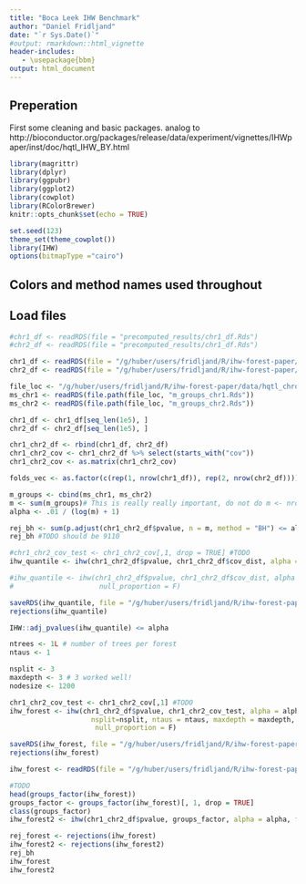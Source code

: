 ```yaml
---
title: "Boca Leek IHW Benchmark"
author: "Daniel Fridljand"
date: "`r Sys.Date()`"
#output: rmarkdown::html_vignette
header-includes:
   - \usepackage{bbm}
output: html_document
---
```


## Preperation
First some cleaning and basic packages.
analog to http://bioconductor.org/packages/release/data/experiment/vignettes/IHWpaper/inst/doc/hqtl_IHW_BY.html 
```r
library(magrittr)
library(dplyr)
library(ggpubr)
library(ggplot2)
library(cowplot)
library(RColorBrewer)
knitr::opts_chunk$set(echo = TRUE)

set.seed(123)
theme_set(theme_cowplot())
library(IHW)
options(bitmapType ="cairo")
```

## Colors and method names used throughout 


## Load files

```r
#chr1_df <- readRDS(file = "precomputed_results/chr1_df.Rds")
#chr2_df <- readRDS(file = "precomputed_results/chr1_df.Rds")

chr1_df <- readRDS(file = "/g/huber/users/fridljand/R/ihw-forest-paper/precomputed_results/chr1_df.Rds")
chr2_df <- readRDS(file = "/g/huber/users/fridljand/R/ihw-forest-paper/precomputed_results/chr1_df.Rds")

file_loc <- "/g/huber/users/fridljand/R/ihw-forest-paper/data/hqtl_chrom1_chrom2/"
ms_chr1 <- readRDS(file.path(file_loc, "m_groups_chr1.Rds"))
ms_chr2 <- readRDS(file.path(file_loc, "m_groups_chr2.Rds"))
```

```r
chr1_df <- chr1_df[seq_len(1e5), ]
chr2_df <- chr2_df[seq_len(1e5), ]
```

```r
chr1_chr2_df <- rbind(chr1_df, chr2_df)
chr1_chr2_cov <- chr1_chr2_df %>% select(starts_with("cov"))
chr1_chr2_cov <- as.matrix(chr1_chr2_cov)

folds_vec <- as.factor(c(rep(1, nrow(chr1_df)), rep(2, nrow(chr2_df))))

m_groups <- cbind(ms_chr1, ms_chr2)
m <- sum(m_groups)# This is really really important, do not do m <- nrow(chr1_chr2_df)
alpha <- .01 / (log(m) + 1)
```


```r
rej_bh <- sum(p.adjust(chr1_chr2_df$pvalue, n = m, method = "BH") <= alpha)
rej_bh #TODO should be 9110
```

```r
#chr1_chr2_cov_test <- chr1_chr2_cov[,1, drop = TRUE] #TODO 
ihw_quantile <- ihw(chr1_chr2_df$pvalue, chr1_chr2_df$cov_dist, alpha = alpha)

#ihw_quantile <- ihw(chr1_chr2_df$pvalue, chr1_chr2_df$cov_dist, alpha = alpha, folds = folds_vec, stratification_method = "quantiles",
#                     null_proportion = F)

saveRDS(ihw_quantile, file = "/g/huber/users/fridljand/R/ihw-forest-paper/precomputed_results/ihw_quantile.Rds")
rejections(ihw_quantile)
```

```r
IHW::adj_pvalues(ihw_quantile) <= alpha
```

```r
ntrees <- 1L # number of trees per forest
ntaus <- 1

nsplit <- 3
maxdepth <- 3 # 3 worked well!
nodesize <- 1200
```

```r
chr1_chr2_cov_test <- chr1_chr2_cov[,1] #TODO 
ihw_forest <- ihw(chr1_chr2_df$pvalue, chr1_chr2_cov_test, alpha = alpha, folds = folds_vec, stratification_method = "forest", ntrees = ntrees,
                    nsplit=nsplit, ntaus = ntaus, maxdepth = maxdepth, nodesize = nodesize,
                     null_proportion = F)

saveRDS(ihw_forest, file = "/g/huber/users/fridljand/R/ihw-forest-paper/precomputed_results/ihw_forest.Rds")
rejections(ihw_forest)
```


```r
ihw_forest <- readRDS(file = "/g/huber/users/fridljand/R/ihw-forest-paper/precomputed_results/ihw_forest.Rds")
```

```r
#TODO 
head(groups_factor(ihw_forest))
groups_factor <- groups_factor(ihw_forest)[, 1, drop = TRUE]
class(groups_factor)
ihw_forest2 <- ihw(chr1_chr2_df$pvalue, groups_factor, alpha = alpha, folds = folds_vec, covariate_type = "nominal")
```

```r
rej_forest <- rejections(ihw_forest)
ihw_forest2 <- rejections(ihw_forest2)
rej_bh
ihw_forest
ihw_forest2
```

